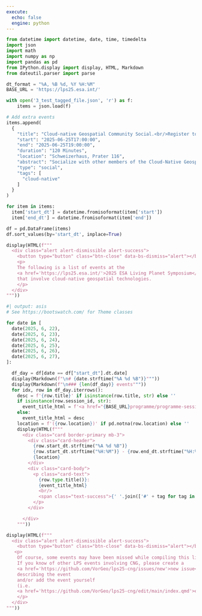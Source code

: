 ```yaml
---
execute:
  echo: false
  engine: python
---
```


```python
from datetime import datetime, date, time, timedelta
import json
import math
import numpy as np
import pandas as pd
from IPython.display import display, HTML, Markdown
from dateutil.parser import parse
```

```python
dt_format = "%A, %B %d, %Y %H:%M"
BASE_URL = 'https://lps25.esa.int/'

with open('3_test_tagged_file.json', 'r') as f:
    items = json.load(f)

# Add extra events
items.append(
  {
    "title": "Cloud-native Geospatial Community Social.<br/>Register to attend <a href='https://lu.ma/56jksm3l?tk=LJtRja'>here</a>",
    "start": "2025-06-25T17:00:00",
    "end": "2025-06-25T19:00:00",
    "duration": "120 Minutes",
    "location": "Schweizerhaus, Prater 116",
    "abstract": "Socialize with other members of the Cloud-Native Geospatial community. ",
    "type": "social",
    "tags": [
      "cloud-native"
    ]
  }
)
```
```python
for item in items:
  item['start_dt'] = datetime.fromisoformat(item['start'])
  item['end_dt'] = datetime.fromisoformat(item['end'])

df = pd.DataFrame(items)
df.sort_values(by='start_dt', inplace=True)
```

<!-- ![](images/cng_perfect_loop.gif){width=200px} -->

```python
display(HTML(f"""
  <div class="alert alert-dismissible alert-success">
    <button type="button" class="btn-close" data-bs-dismiss="alert"></button>
    <p>
    The following is a list of events at the
    <a href='https://lps25.esa.int/'>2025 ESA Living Planet Symposium</a>
    that involve cloud-native geospatial technologies.
    </p>
  </div>
"""))
```

```python
#| output: asis
# See https://bootswatch.com/ for Theme classes

for date in [
  date(2025, 6, 22),
  date(2025, 6, 23),
  date(2025, 6, 24),
  date(2025, 6, 25),
  date(2025, 6, 26),
  date(2025, 6, 27),
]:

  df_day = df[date == df["start_dt"].dt.date]
  display(Markdown(f"\n# {date.strftime("%A %d %B")}"""))
  display(Markdown(f"\n### {len(df_day)} events"""))
  for idx, row in df_day.iterrows():
    desc = f'{row.title}' if isinstance(row.title, str) else ''
    if isinstance(row.session_id, str):
      event_title_html = f'<a href="{BASE_URL}programme/programme-session/?id={row.session_id}" class="card-link">{desc}</a>'
    else:
      event_title_html = desc
    location = f'({row.location})' if pd.notna(row.location) else ''
    display(HTML(f"""
      <div class="card border-primary mb-3">
        <div class="card-header">
          {row.start_dt.strftime("%A %d %B")}
          {row.start_dt.strftime("%H:%M")} - {row.end_dt.strftime("%H:%M")}
          {location}
        </div>
        <div class="card-body">
          <p class="card-text">
            {row.type.title()}:
            {event_title_html}
            <br/>
            <span class="text-success">{' '.join(['#' + tag for tag in row.tags])}</span>
          </p>
        </div>

      </div>
    """))
```


```python
display(HTML(f"""
  <div class="alert alert-dismissible alert-success">
    <button type="button" class="btn-close" data-bs-dismiss="alert"></button>
   <p>
    Of course, some events may have been missed while compiling this list.
    If you know of other LPS events involving CNG, please create a 
    <a href='https://github.com/VorGeo/lps25-cng/issues/new'>new issue</a>
    describing the event
    and/or add the event yourself
    (i.e. 
    <a href='https://github.com/VorGeo/lps25-cng/edit/main/index.qmd'>edit this page</a>, add a new event 'item', and then submit a PR).
    </p>
  </div>
"""))
```